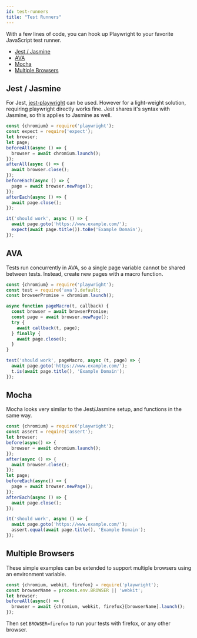```yaml
---
id: test-runners
title: "Test Runners"
---
```


With a few lines of code, you can hook up Playwright to your favorite JavaScript test runner.

- [Jest / Jasmine](#jest--jasmine)
- [AVA](#ava)
- [Mocha](#mocha)
- [Multiple Browsers](#multiple-browsers)

## Jest / Jasmine

For Jest, [jest-playwright](https://github.com/playwright-community/jest-playwright) can be used. However for a light-weight solution, requiring playwright directly works fine. Jest shares it's syntax with Jasmine, so this applies to Jasmine as well.

```js
const {chromium} = require('playwright');
const expect = require('expect');
let browser;
let page;
beforeAll(async () => {
  browser = await chromium.launch();
});
afterAll(async () => {
  await browser.close();
});
beforeEach(async () => {
  page = await browser.newPage();
});
afterEach(async () => {
  await page.close();
});

it('should work', async () => {
  await page.goto('https://www.example.com/');
  expect(await page.title()).toBe('Example Domain');
});
```

## AVA

Tests run concurrently in AVA, so a single page variable cannot be shared between tests. Instead, create new pages with a macro function.

```js
const {chromium} = require('playwright');
const test = require('ava').default;
const browserPromise = chromium.launch();

async function pageMacro(t, callback) {
  const browser = await browserPromise;
  const page = await browser.newPage();
  try {
    await callback(t, page);
  } finally {
    await page.close();
  }
}

test('should work', pageMacro, async (t, page) => {
  await page.goto('https://www.example.com/');
  t.is(await page.title(), 'Example Domain');
});
```

## Mocha

Mocha looks very similar to the Jest/Jasmine setup, and functions in the same way.

```js
const {chromium} = require('playwright');
const assert = require('assert');
let browser;
before(async() => {
  browser = await chromium.launch();
});
after(async () => {
  await browser.close();
});
let page;
beforeEach(async() => {
  page = await browser.newPage();
});
afterEach(async () => {
  await page.close();
});

it('should work', async () => {
  await page.goto('https://www.example.com/');
  assert.equal(await page.title(), 'Example Domain');
});
```

## Multiple Browsers

These simple examples can be extended to support multiple browsers using an environment variable.

```js
const {chromium, webkit, firefox} = require('playwright');
const browserName = process.env.BROWSER || 'webkit';
let browser;
beforeAll(async() => {
  browser = await {chromium, webkit, firefox}[browserName].launch();
});
```

Then set `BROWSER=firefox` to run your tests with firefox, or any other browser.

[Accessibility]: ./api/class-accessibility.mdx "Accessibility"
[Browser]: ./api/class-browser.mdx "Browser"
[BrowserContext]: ./api/class-browsercontext.mdx "BrowserContext"
[BrowserServer]: ./api/class-browserserver.mdx "BrowserServer"
[BrowserType]: ./api/class-browsertype.mdx "BrowserType"
[CDPSession]: ./api/class-cdpsession.mdx "CDPSession"
[ChromiumBrowser]: ./api/class-chromiumbrowser.mdx "ChromiumBrowser"
[ChromiumBrowserContext]: ./api/class-chromiumbrowsercontext.mdx "ChromiumBrowserContext"
[ChromiumCoverage]: ./api/class-chromiumcoverage.mdx "ChromiumCoverage"
[ConsoleMessage]: ./api/class-consolemessage.mdx "ConsoleMessage"
[Dialog]: ./api/class-dialog.mdx "Dialog"
[Download]: ./api/class-download.mdx "Download"
[ElementHandle]: ./api/class-elementhandle.mdx "ElementHandle"
[FileChooser]: ./api/class-filechooser.mdx "FileChooser"
[FirefoxBrowser]: ./api/class-firefoxbrowser.mdx "FirefoxBrowser"
[Frame]: ./api/class-frame.mdx "Frame"
[JSHandle]: ./api/class-jshandle.mdx "JSHandle"
[Keyboard]: ./api/class-keyboard.mdx "Keyboard"
[Logger]: ./api/class-logger.mdx "Logger"
[Mouse]: ./api/class-mouse.mdx "Mouse"
[Page]: ./api/class-page.mdx "Page"
[Playwright]: ./api/class-playwright.mdx "Playwright"
[Request]: ./api/class-request.mdx "Request"
[Response]: ./api/class-response.mdx "Response"
[Route]: ./api/class-route.mdx "Route"
[Selectors]: ./api/class-selectors.mdx "Selectors"
[TimeoutError]: ./api/class-timeouterror.mdx "TimeoutError"
[Touchscreen]: ./api/class-touchscreen.mdx "Touchscreen"
[Video]: ./api/class-video.mdx "Video"
[WebKitBrowser]: ./api/class-webkitbrowser.mdx "WebKitBrowser"
[WebSocket]: ./api/class-websocket.mdx "WebSocket"
[Worker]: ./api/class-worker.mdx "Worker"
[Element]: https://developer.mozilla.org/en-US/docs/Web/API/element "Element"
[Evaluation Argument]: ./core-concepts.mdx#evaluationargument "Evaluation Argument"
[Promise]: https://developer.mozilla.org/en-US/docs/Web/JavaScript/Reference/Global_Objects/Promise "Promise"
[iterator]: https://developer.mozilla.org/en-US/docs/Web/JavaScript/Reference/Iteration_protocols "Iterator"
[origin]: https://developer.mozilla.org/en-US/docs/Glossary/Origin "Origin"
[selector]: https://developer.mozilla.org/en-US/docs/Web/CSS/CSS_Selectors "selector"
[Serializable]: https://developer.mozilla.org/en-US/docs/Web/JavaScript/Reference/Global_Objects/JSON/stringify#Description "Serializable"
[UIEvent.detail]: https://developer.mozilla.org/en-US/docs/Web/API/UIEvent/detail "UIEvent.detail"
[UnixTime]: https://en.wikipedia.org/wiki/Unix_time "Unix Time"
[xpath]: https://developer.mozilla.org/en-US/docs/Web/XPath "xpath"

[Array]: https://developer.mozilla.org/en-US/docs/Web/JavaScript/Reference/Global_Objects/Array "Array"
[boolean]: https://developer.mozilla.org/en-US/docs/Web/JavaScript/Data_structures#Boolean_type "Boolean"
[Buffer]: https://nodejs.org/api/buffer.html#buffer_class_buffer "Buffer"
[ChildProcess]: https://nodejs.org/api/child_process.html "ChildProcess"
[Error]: https://nodejs.org/api/errors.html#errors_class_error "Error"
[EventEmitter]: https://nodejs.org/api/events.html#events_class_eventemitter "EventEmitter"
[function]: https://developer.mozilla.org/en-US/docs/Web/JavaScript/Reference/Global_Objects/Function "Function"
[Map]: https://developer.mozilla.org/en-US/docs/Web/JavaScript/Reference/Global_Objects/Map "Map"
[null]: https://developer.mozilla.org/en-US/docs/Web/JavaScript/Reference/Global_Objects/null "null"
[number]: https://developer.mozilla.org/en-US/docs/Web/JavaScript/Data_structures#Number_type "Number"
[Object]: https://developer.mozilla.org/en-US/docs/Web/JavaScript/Reference/Global_Objects/Object "Object"
[Promise]: https://developer.mozilla.org/en-US/docs/Web/JavaScript/Reference/Global_Objects/Promise "Promise"
[Readable]: https://nodejs.org/api/stream.html#stream_class_stream_readable "Readable"
[RegExp]: https://developer.mozilla.org/en-US/docs/Web/JavaScript/Reference/Global_Objects/RegExp "RegExp"
[string]: https://developer.mozilla.org/en-US/docs/Web/JavaScript/Data_structures#String_type "string"
[URL]: https://nodejs.org/api/url.html "URL"
